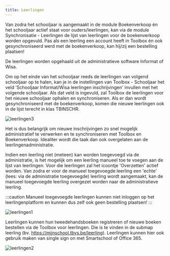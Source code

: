 ```yaml
---
title: Leerlingen
---
```


Van zodra het schooljaar is aangemaakt in de module Boekenverkoop én het schooljaar actief staat voor ouders/leerlingen, kan via de module Synchronisatie - Leerlingen de lijst van leerlingen voor de boekenverkoop worden opgevuld. Pas als een leerling een account heeft in Toolbox én ook gesynchroniseerd werd met de boekenverkoop, kan hij/zij een bestelling plaatsen!

De leerlingen worden opgehaald uit de administratieve software Informat of Wisa. 

Om op het einde van het schooljaar reeds de leerlingen van volgend schooljaar op te halen, kan je in de instellingen van Toolbox - Schooljaar het veld 'Schooljaar Informat/Wisa leerlingen inschrijvingen' invullen met het volgende schooljaar. Als dat veld is ingevuld, zal Toolbox de leerlingen voor het nieuwe schooljaar ophalen en synchroniseren. Als er dan wordt gesynchroniseerd met de boekenverkoop, komen die nieuwe leerlingen ook in de lijst terecht in klas TBINSCHR.

![leerlingen3](./leerlingen3.PNG)

Het is dus belangrijk om nieuwe inschrijvingen zo snel mogelijk administratief te verwerken en te synchroniseren met Toolbox en Boekenverkoop. Idealiter wordt die taak dan ook overgelaten aan de leerlingenadministratie.

Indien een leerling niet (meteen) kan worden toegevoegd via de administratie, is het mogelijk om een leerling manueel toe te voegen aan de lijst van leerlingen. Voor die leerlingen zal het icoontje 'Overzetten' actief worden. Van zodra er voor de manueel toegevoegde leerling een 'echte' (lees: via de administratie toegevoegde) leerling wordt aangemaakt, kan de manueel toegevoegde leerling overgezet worden naar de administratieve leerling.

:::caution
Manueel toegevoegde leerlingen kunnen niet inloggen op het leerlingenplatform en kunnen dus zelf ook geen bestelling plaatsen!
:::

![leerlingen1](./leerlingen1.png)

Leerlingen kunnen hun tweedehandsboeken registreren of nieuwe boeken bestellen via de Toolbox voor leerlingen. Die is te vinden in de submap leerling (bv. https://mijnschool.tbvs.be/leerling). Leerlingen kunnen hier ook gebruik maken van single sign on met Smartschool of Office 365.

![leerlingen2](./leerlingen2.png)